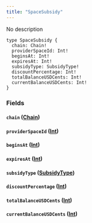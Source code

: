 ```yaml
---
title: "SpaceSubsidy"
---
```


No description

```
type SpaceSubsidy {
  chain: Chain!
  providerSpaceId: Int!
  beginsAt: Int!
  expiresAt: Int!
  subsidyType: SubsidyType!
  discountPercentage: Int!
  totalBalanceUSDCents: Int!
  currentBalanceUSDCents: Int!
}

```

### Fields[](#fields "Direct link to heading")

#### `chain` ([Chain](/developer/graphql-api/references/enums/chain))[](#chain-chain "Direct link to heading")

#### `providerSpaceId` ([Int](/developer/graphql-api/references/scalars/int))[](#providerspaceid-int "Direct link to heading")

#### `beginsAt` ([Int](/developer/graphql-api/references/scalars/int))[](#beginsat-int "Direct link to heading")

#### `expiresAt` ([Int](/developer/graphql-api/references/scalars/int))[](#expiresat-int "Direct link to heading")

#### `subsidyType` ([SubsidyType](/developer/graphql-api/references/enums/subsidy-type))[](#subsidytype-subsidytype "Direct link to heading")

#### `discountPercentage` ([Int](/developer/graphql-api/references/scalars/int))[](#discountpercentage-int "Direct link to heading")

#### `totalBalanceUSDCents` ([Int](/developer/graphql-api/references/scalars/int))[](#totalbalanceusdcents-int "Direct link to heading")

#### `currentBalanceUSDCents` ([Int](/developer/graphql-api/references/scalars/int))[](#currentbalanceusdcents-int "Direct link to heading")
